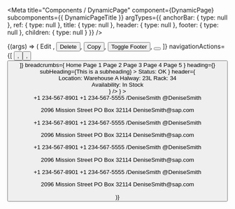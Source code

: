 
<Meta
  title="Components / DynamicPage"
  component={DynamicPage}
  subcomponents={{ DynamicPageTitle }}
  argTypes={{
    anchorBar: {
      type: null
    },
    ref: {
      type: null
    },
    title: {
      type: null
    },
    header: {
      type: null
    },
    footer: {
      type: null
    },
    children: {
      type: null
    }
  }}
/>

<DocsHeader />

<Canvas>
  <Story name="Default">
    {(args) => (
      <DynamicPage
        {...args}
        style={{ maxHeight: '100vh' }}
        title={
          <DynamicPageTitle
            actions={[
              <Button key={'edit'} design={ButtonDesign.Emphasized}>
                Edit
              </Button>,
              <Button key={'delete'} design={ButtonDesign.Transparent}>
                Delete
              </Button>,
              <Button key={'copy'} design={ButtonDesign.Transparent}>
                Copy
              </Button>,
              <Button key={'toggleFoooter'} design={ButtonDesign.Transparent}>
                Toggle Footer
              </Button>,
              <Button key={'action'} icon="action" design={ButtonDesign.Transparent}></Button>
            ]}
            navigationActions={[
              <Button key={'fullscreen'} icon="full-screen" design={ButtonDesign.Transparent} />,
              <Button key={'exitFullscreen'} icon="exit-full-screen" design={ButtonDesign.Transparent} />,
              <Button key={'decline'} icon="decline" design={ButtonDesign.Transparent} />
            ]}
            breadcrumbs={
              <Breadcrumbs>
                <Link>Home</Link>
                <Link>Page 1</Link>
                <Link>Page 2</Link>
                <Link>Page 3</Link>
                <Link>Page 4</Link>
                <Link>Page 5</Link>
              </Breadcrumbs>
            }
            heading={<Title>Header Title</Title>}
            subHeading={<Label>This is a subheading</Label>}
          >
            <Badge>Status: OK</Badge>
          </DynamicPageTitle>
        }
        header={
          <DynamicPageHeader
            headerContent={
              <>
                <div style={{ display: 'flex', flexDirection: 'column' }}>
                  <Label>Location: Warehouse A</Label>
                  <Label>Halway: 23L</Label>
                  <Label>Rack: 34</Label>
                </div>
                <div style={{ display: 'flex', flexDirection: 'column', marginLeft: '2vw' }}>
                  <Label>Availability:</Label>
                  <ObjectStatus state={ValueState.Success}>In Stock</ObjectStatus>
                </div>
              </>
            }
          />
        }
      >
        <DynamicPageContentArea title={'Base data'}>
          <Form style={{ paddingBottom: '2rem', zIndex: 0 }} columnsXL={4} columnsL={4}>
            <FormGroup title="Phone Numbers">
              <FormItem label="Home">
                <Text>+1 234-567-8901</Text>
              </FormItem>
              <FormItem label="">
                <Text>+1 234-567-5555</Text>
              </FormItem>
            </FormGroup>
            <FormGroup title="Social Accounts">
              <FormItem label="LinkedIn">
                <Text>/DeniseSmith</Text>
              </FormItem>
              <FormItem label="Twitter">
                <Text>@DeniseSmith</Text>
              </FormItem>
            </FormGroup>
          </Form>
          <Form style={{ paddingBottom: '2rem' }} columnsXL={4} columnsL={4}>
            <FormGroup title="Addresses">
              <FormItem label="Home Address">
                <Text>2096 Mission Street</Text>
              </FormItem>
              <FormItem label="Mailing Address">
                <Text>PO Box 32114</Text>
              </FormItem>
            </FormGroup>
            <FormGroup title="Mailing Address">
              <FormItem label="Work">
                <Text>DeniseSmith@sap.com</Text>
              </FormItem>
            </FormGroup>
          </Form>
          <Form style={{ paddingBottom: '2rem' }} columnsXL={4} columnsL={4}>
            <FormGroup title="Phone Numbers">
              <FormItem label="Home">
                <Text>+1 234-567-8901</Text>
              </FormItem>
              <FormItem label="">
                <Text>+1 234-567-5555</Text>
              </FormItem>
            </FormGroup>
            <FormGroup title="Social Accounts">
              <FormItem label="LinkedIn">
                <Text>/DeniseSmith</Text>
              </FormItem>
              <FormItem label="Twitter">
                <Text>@DeniseSmith</Text>
              </FormItem>
            </FormGroup>
          </Form>
          <Form style={{ paddingBottom: '2rem' }} columnsXL={4} columnsL={4}>
            <FormGroup title="Addresses">
              <FormItem label="Home Address">
                <Text>2096 Mission Street</Text>
              </FormItem>
              <FormItem label="Mailing Address">
                <Text>PO Box 32114</Text>
              </FormItem>
            </FormGroup>
            <FormGroup title="Mailing Address">
              <FormItem label="Work">
                <Text>DeniseSmith@sap.com</Text>
              </FormItem>
            </FormGroup>
          </Form>
          <Form style={{ paddingBottom: '2rem', zIndex: 0 }} columnsXL={4} columnsL={4}>
            <FormGroup title="Phone Numbers">
              <FormItem label="Home">
                <Text>+1 234-567-8901</Text>
              </FormItem>
              <FormItem label="">
                <Text>+1 234-567-5555</Text>
              </FormItem>
            </FormGroup>
            <FormGroup title="Social Accounts">
              <FormItem label="LinkedIn">
                <Text>/DeniseSmith</Text>
              </FormItem>
              <FormItem label="Twitter">
                <Text>@DeniseSmith</Text>
              </FormItem>
            </FormGroup>
          </Form>
          <Form style={{ paddingBottom: '2rem' }} columnsXL={4} columnsL={4}>
            <FormGroup title="Addresses">
              <FormItem label="Home Address">
                <Text>2096 Mission Street</Text>
              </FormItem>
              <FormItem label="Mailing Address">
                <Text>PO Box 32114</Text>
              </FormItem>
            </FormGroup>
            <FormGroup title="Mailing Address">
              <FormItem label="Work">
                <Text>DeniseSmith@sap.com</Text>
              </FormItem>
            </FormGroup>
          </Form>
          <Form style={{ paddingBottom: '2rem' }} columnsXL={4} columnsL={4}>
            <FormGroup title="Phone Numbers">
              <FormItem label="Home">
                <Text>+1 234-567-8901</Text>
              </FormItem>
              <FormItem label="">
                <Text>+1 234-567-5555</Text>
              </FormItem>
            </FormGroup>
            <FormGroup title="Social Accounts">
              <FormItem label="LinkedIn">
                <Text>/DeniseSmith</Text>
              </FormItem>
              <FormItem label="Twitter">
                <Text>@DeniseSmith</Text>
              </FormItem>
            </FormGroup>
          </Form>
          <Form style={{ paddingBottom: '2rem' }} columnsXL={4} columnsL={4}>
            <FormGroup title="Addresses">
              <FormItem label="Home Address">
                <Text>2096 Mission Street</Text>
              </FormItem>
              <FormItem label="Mailing Address">
                <Text>PO Box 32114</Text>
              </FormItem>
            </FormGroup>
            <FormGroup title="Mailing Address">
              <FormItem label="Work">
                <Text>DeniseSmith@sap.com</Text>
              </FormItem>
            </FormGroup>
          </Form>
        </DynamicPageContentArea>
      </DynamicPage>
    )}
  </Story>
</Canvas>

<ArgsTable story="." />
